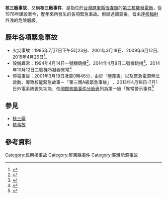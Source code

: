 '''核三廠事故'''，又稱'''核三廠事件'''，是指位於[[台灣|台灣]][[屏東縣|屏東縣]][[恆春鎮|恆春鎮]]的[[第三核能發電廠|第三核能發電廠]]，從1978年建設至今，歷年來所發生的各項緊急事故。但經過調查後，皆未達[[核輻射|核輻射]]外洩的危險層級。

== 歷年各項緊急事故 ==
*火災事故：1985年7月7日下午5時23分、2001年3月18日、2009年6月12日、2015年4月26日<ref>{{cite web|url=http://www.taipower.com.tw/content/news/news01-1.aspx?sid=416|title=核三廠二號機輔助變壓器火警|work=台灣電力公司|accessdate=2015-05-06|archive-date=2016-03-04|archive-url=https://web.archive.org/web/20160304073233/http://www.taipower.com.tw/content/news/news01-1.aspx?sid=416|dead-url=no}}</ref>。
*設備異常：1994年4月14日一號機跳機<ref>{{cite web|url=http://www.aec.gov.tw/newsdetail/news/686.html|title=核三廠一號機跳機說明|work=行政院原子能委員會|accessdate=2015-05-06|archive-date=2016-03-06|archive-url=https://web.archive.org/web/20160306010133/http://www.aec.gov.tw/newsdetail/news/686.html|dead-url=no}}</ref>、2014年4月8日二號機跳機<ref>{{Cite web |url=http://www.appledaily.com.tw/appledaily/article/headline/20140503/35807537/ |title=又出包 核三反應爐跳機 |access-date=2015-05-06 |archive-date=2016-03-04 |archive-url=https://web.archive.org/web/20160304115418/http://www.appledaily.com.tw/appledaily/article/headline/20140503/35807537/ |dead-url=no }}</ref>、2014年10月12日二號機冷凝器異常<ref>{{cite web|url=http://www.taipower.com.tw/content/news/news01-1.aspx?sid=355|title=核三廠二號機冷凝器異常進行降載檢修|work=台灣電力公司|accessdate=2015-05-06|archive-date=2016-03-04|archive-url=https://web.archive.org/web/20160304131904/http://www.taipower.com.tw/content/news/news01-1.aspx?sid=355|dead-url=no}}</ref>
*停電事故：2001年3月18日凌晨0時46分，由於「鹽霧害」以及緊急電源無法啟動，導致核能緊急故事－「第三類A級緊急事故」 、2013年4月18日-7月1日外電系統喪失功能，依[[國際核能事件分級表|國際核能事件分級表]]列為第一級「異常警示事件<ref>{{Cite web |url=http://www.chinatimes.com/newspapers/20130917000398-260102 |title=核三外電系統故障 一級異常事件 |access-date=2015-05-06 |archive-date=2018-07-06 |archive-url=https://web.archive.org/web/20180706075159/http://www.chinatimes.com/newspapers/20130917000398-260102 |dead-url=no }}</ref>

== 參見 ==
* [[核三廠|核三廠]]
* [[核事故|核事故]]

== 參考資料 ==
{{reflist}}

[[Category:民用核事故|Category:民用核事故]]
[[Category:屏東縣事件|Category:屏東縣事件]]
[[Category:臺灣能源事故|Category:臺灣能源事故]]